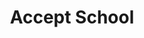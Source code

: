 ---
title: "Accept School"
role: "Основатель, CEO; ранее — Ведущий разработчик"
period: "2023 — Настоящее время"
description:
  "Комплексная EdTech-платформа, которая объединяет машинное обучение
  с современными веб-технологиями для обеспечения интерактивного опыта
  обучения для студентов программирования"
achievements:
  - "Используется в образовательных организациях"
  - "Около 200 активных пользователей"
responsibilities:
  - "Руководство полным циклом проектирования решения"
  - "Определение процессов разработки и эксплуатации"
  - "Разработка системы обнаружения плагиата в коде на основе ML"
  - "Внедрение генеративного ИИ для подсказок, генерации текста и изображений с использованием LLM с открытым исходным кодом"
  - "Разработка бэкенда на FastAPI и MongoDB"
  - "Создание фронтенда на Next.js"
stack:
  - "PyTorch"
  - "FastAPI"
  - "Next.js"
  - "MongoDB"
  - "Docker"
  - "Apache Kafka"
concepts:
  - "EdTech"
  - "Generative AI"
  - "ML"
featured: true
githubs:
  - href: "https://github.com/ParadiseCrane"
demos:
  - href: "https://accept-school.ru/"
    label: "О платформе"
  - href: "https://code.accept-school.ru/"
    label: "Платформа"
  - href: "https://docs.accept-school.ru/"
    label: "Документация"
order: 10
---